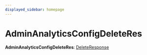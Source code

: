 ```yaml
---
displayed_sidebar: homepage
---
```



# AdminAnalyticsConfigDeleteRes

 **AdminAnalyticsConfigDeleteRes**: [DeleteResponse](../interfaces/medusa.DeleteResponse.mdx)
